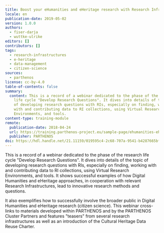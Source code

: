 ```yaml
---
title: Boost your eHumanities and eHeritage research with Research Infrastructures
locale: en
publication-date: 2019-05-02
version: 1.0.0
authors:
  - fiser-darja
  - wuttke-ulrike
editors: []
contributors: []
tags:
  - research-infrastructures
  - e-heritage
  - data-management
  - citizen-science
sources:
  - parthenos
license: cc-by-4.0
table-of-contents: false
summary:
  content: This is a record of a webinar dedicated to the phase of the research
    life cycle "Develop Research Questions". It dives into details of the topic
    of developing research questions with RIs, especially on finding, working
    with and contributing data to RI collections, using Virtual Research
    Environments, and tools.
content-type: training-module
remote:
  publication-date: 2018-04-24
  url: https://training.parthenos-project.eu/sample-page/ehumanities-eheritage-webinar-series/webinar-boost-your-ehumanities-and-eheritage-research-with-research-infrastructures/
  publisher: PARTHENOS
doi: https://hdl.handle.net/21.11159/019595c4-2c68-707a-9541-b4287665bfa2
---
```

This is a record of a webinar dedicated to the phase of the research life cycle "Develop Research Questions". It dives into details of the topic of developing research questions with RIs, especially on finding, working with and contributing data to RI collections, using Virtual Research Environments, and tools. It shows successful examples of how Digital Humanities and eHeritage approaches, in cooperation with relevant Research Infrastructures, lead to innovative research methods and questions.

It also exemplifies how to successfully involve the broader public in Digital Humanities and eHeritage research (citizen science). This webinar cross-links to materials developed within PARTHENOS and by the PARTHENOS Cluster Partners and features "teasers" from several research infrastructures as well as an introduction of the Cultural Heritage Data Reuse Charter.

<ExternalResource title="Interested in learning more?" subtitle="Check out Boost your eHumanities and eHeritage research with Research Infrastructures on PARTHENOS" url="https://training.parthenos-project.eu/sample-page/ehumanities-eheritage-webinar-series/webinar-boost-your-ehumanities-and-eheritage-research-with-research-infrastructures/" />
